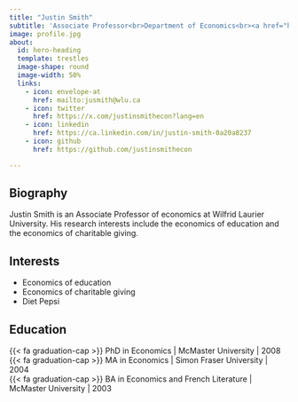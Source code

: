 ```yaml
---
title: "Justin Smith"
subtitle: 'Associate Professor<br>Department of Economics<br><a href="https://www.wlu.ca">Wilfrid Laurier University</a>'
image: profile.jpg
about:
  id: hero-heading
  template: trestles
  image-shape: round
  image-width: 50%
  links:
    - icon: envelope-at
      href: mailto:jusmith@wlu.ca  
    - icon: twitter
      href: https://x.com/justinsmithecon?lang=en
    - icon: linkedin
      href: https://ca.linkedin.com/in/justin-smith-0a20a8237
    - icon: github
      href: https://github.com/justinsmithecon

---
```


::: {#hero-heading}
## Biography

Justin Smith is an Associate Professor of economics at Wilfrid Laurier University. His research interests include the economics of education and the economics of charitable giving.

## Interests

- Economics of education
- Economics of charitable giving
- Diet Pepsi

## Education

{{< fa graduation-cap >}} PhD in Economics | McMaster University | 2008<br>
{{< fa graduation-cap >}} MA in Economics | Simon Fraser University | 2004<br>
{{< fa graduation-cap >}} BA in Economics and French Literature | McMaster University | 2003

:::
